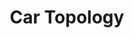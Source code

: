 ---
title: "Car Topology"
description: "Hard surface modeling to practice edge flow and topology."
tags: ["3d model"]
image: "../../images/covers/Car Topology.jpg"
---